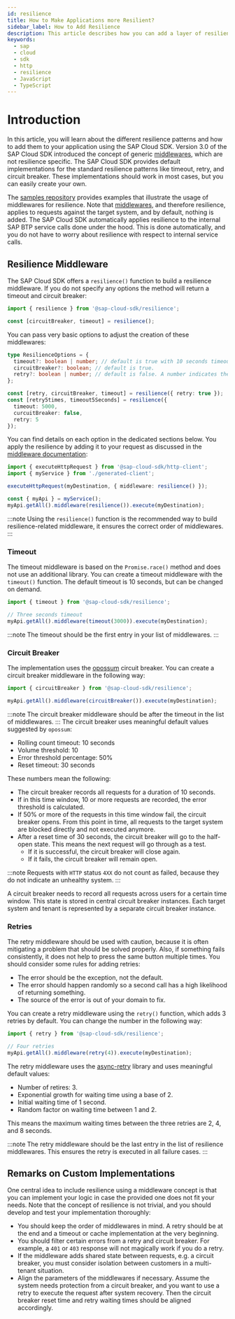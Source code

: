 ```yaml
---
id: resilience
title: How to Make Applications more Resilient?
sidebar_label: How to Add Resilience
description: This article describes how you can add a layer of resilience to applications
keywords:
  - sap
  - cloud
  - sdk
  - http
  - resilience
  - JavaScript
  - TypeScript
---
```


# Introduction

In this article, you will learn about the different resilience patterns and how to add them to your application using the SAP Cloud SDK.
Version 3.0 of the SAP Cloud SDK introduced the concept of generic [middlewares](../features/middleware), which are not resilience specific.
The SAP Cloud SDK provides default implementations for the standard resilience patterns like timeout, retry, and circuit breaker.
These implementations should work in most cases, but you can easily create your own.

The [samples repository](https://github.com/SAP-samples/cloud-sdk-js/tree/main/samples/resilience-examples) provides examples that illustrate the usage of middlewares for resilience.
Note that [middlewares](../features/middleware), and therefore resilience, applies to requests against the target system, and by default, nothing is added.
The SAP Cloud SDK automatically applies resilience to the internal SAP BTP service calls done under the hood.
This is done automatically, and you do not have to worry about resilience with respect to internal service calls.

## Resilience Middleware

The SAP Cloud SDK offers a `resilience()` function to build a resilience middleware.
If you do not specify any options the method will return a timeout and circuit breaker:

```ts
import { resilience } from '@sap-cloud-sdk/resilience';

const [circuitBreaker, timeout] = resilience();
```

You can pass very basic options to adjust the creation of these middlewares:

```ts
type ResilienceOptions = {
  timeout?: boolean | number; // default is true with 10 seconds timeout. A number indicates the timeout in milliseconds.
  circuitBreaker?: boolean; // default is true.
  retry?: boolean | number; // default is false. A number indicates the number of retries.
};

const [retry, circuitBreaker, timeout] = resilience({ retry: true });
const [retry5times, timeout5Seconds] = resilience({
  timeout: 5000,
  curcuitBreaker: false,
  retry: 5
});
```

You can find details on each option in the dedicated sections below.
You apply the resilience by adding it to your request as discussed in the [middleware documentation](../features/middleware):

```ts
import { executeHttpRequest } from '@sap-cloud-sdk/http-client';
import { myService } from './generated-client';

executeHttpRequest(myDestination, { middleware: resilience() });

const { myApi } = myService();
myApi.getAll().middleware(resilience()).execute(myDestination);
```

:::note
Using the `resilience()` function is the recommended way to build resilience-related middleware, it ensures the correct order of middlewares.
:::

### Timeout

The timeout middleware is based on the `Promise.race()` method and does not use an additional library.
You can create a timeout middleware with the `timeout()` function.
The default timeout is 10 seconds, but can be changed on demand.

```ts
import { timeout } from '@sap-cloud-sdk/resilience';

// Three seconds timeout
myApi.getAll().middleware(timeout(3000)).execute(myDestination);
```

:::note
The timeout should be the first entry in your list of middlewares.
:::

### Circuit Breaker

The implementation uses the [opossum](https://nodeshift.dev/opossum/) circuit breaker.
You can create a circuit breaker middleware in the following way:

```ts
import { circuitBreaker } from '@sap-cloud-sdk/resilience';

myApi.getAll().middleware(circuitBreaker()).execute(myDestination);
```

:::note
The circuit breaker middleware should be after the timeout in the list of middlewares.
:::
The circuit breaker uses meaningful default values suggested by `opossum`:

- Rolling count timeout: 10 seconds
- Volume threshold: 10
- Error threshold percentage: 50%
- Reset timeout: 30 seconds

These numbers mean the following:

- The circuit breaker records all requests for a duration of 10 seconds.
- If in this time window, 10 or more requests are recorded, the error threshold is calculated.
- If 50% or more of the requests in this time window fail, the circuit breaker opens.
  From this point in time, all requests to the target system are blocked directly and not executed anymore.
- After a reset time of 30 seconds, the circuit breaker will go to the half-open state.
  This means the next request will go through as a test.
  - If it is successful, the circuit breaker will close again.
  - If it fails, the circuit breaker will remain open.

:::note
Requests with `HTTP` status `4XX` do not count as failed, because they do not indicate an unhealthy system.
:::

A circuit breaker needs to record all requests across users for a certain time window.
This state is stored in central circuit breaker instances.
Each target system and tenant is represented by a separate circuit breaker instance.

### Retries

The retry middleware should be used with caution, because it is often mitigating a problem that should be solved properly.
Also, if something fails consistently, it does not help to press the same button multiple times.
You should consider some rules for adding retries:

- The error should be the exception, not the default.
- The error should happen randomly so a second call has a high likelihood of returning something.
- The source of the error is out of your domain to fix.

You can create a retry middleware using the `retry()` function, which adds 3 retries by default.
You can change the number in the following way:

```ts
import { retry } from '@sap-cloud-sdk/resilience';

// Four retries
myApi.getAll().middleware(retry(4)).execute(myDestination);
```

The retry middleware uses the [async-retry](https://www.npmjs.com/package/async-retry) library and uses meaningful default values:

- Number of retires: 3.
- Exponential growth for waiting time using a base of 2.
- Initial waiting time of 1 second.
- Random factor on waiting time between 1 and 2.

This means the maximum waiting times between the three retries are 2, 4, and 8 seconds.

:::note
The retry middleware should be the last entry in the list of resilience middlewares.
This ensures the retry is executed in all failure cases.
:::

## Remarks on Custom Implementations

One central idea to include resilience using a middleware concept is that you can implement your logic in case the provided one does not fit your needs.
Note that the concept of resilience is not trivial, and you should develop and test your implementation thoroughly:

- You should keep the order of middlewares in mind.
  A retry should be at the end and a timeout or cache implementation at the very beginning.
- You should filter certain errors from a retry and circuit breaker.
  For example, a `401` or `403` response will not magically work if you do a retry.
- If the middleware adds shared state between requests, e.g. a circuit breaker, you must consider isolation between customers in a multi-tenant situation.
- Align the parameters of the middlewares if necessary.
  Assume the system needs protection from a circuit breaker, and you want to use a retry to execute the request after system recovery.
  Then the circuit breaker reset time and retry waiting times should be aligned accordingly.
